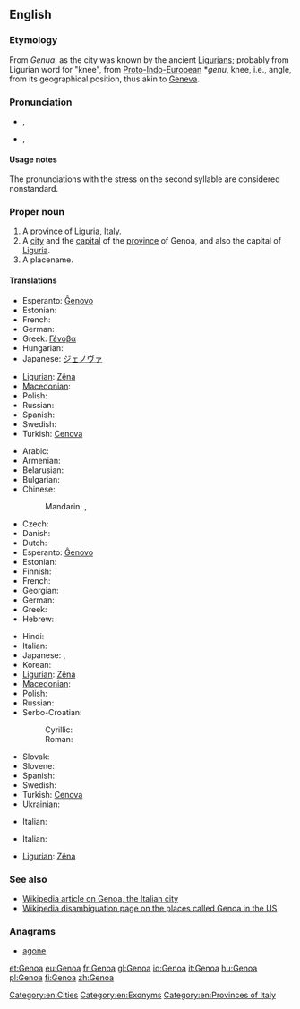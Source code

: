 {{also|genoa}}
==English==
{{wikipedia}}

===Etymology===
From ''Genua'', as the city was known by the ancient [[Ligurian]]s; probably from Ligurian word for "knee", from [[Proto-Indo-European]] *''genu'', knee, i.e., angle, from its geographical position, thus akin to [[Geneva]].

===Pronunciation===
* {{a|UK}} {{IPA|/ˈdʒɛn.əʊ.ə/|/dʒɛnˈəʊ.ə/}}, {{X-SAMPA|/"dZEn.@U.@/|/dZEn"@U.@/}}
* {{a|US}} {{IPA|/ˈdʒɛn.ou.ə/|/dʒɛnˈou.ə/}}, {{X-SAMPA|/"dzEn.oU.@/|/dZEn"oU.@/}}

====Usage notes====
The pronunciations with the stress on the second syllable are considered nonstandard.

===Proper noun===
{{en-proper noun}}

# A [[province]] of [[Liguria]], [[Italy]].
# A [[city]] and the [[capital]] of the [[province]] of Genoa, and also the capital of [[Liguria]].
# A placename.

====Translations====
{{trans-top|province}}
* Esperanto: [[Ĝenovo]]
* Estonian: {{t-|et|Genova}}
* French: {{t+|fr|Gênes}}
* German: {{t+|de|Genua}}
* Greek: [[Γένοβα]] {{f}}
* Hungarian: {{t+|hu|Genova}}
* Japanese: [[ジェノヴァ]]
{{trans-mid}}
* [[Ligurian]]: [[Zêna]]
* [[Macedonian]]: {{t|mk|Џенова|f|tr=Dženóva}}
* Polish: {{t+|pl|Genua}}
* Russian: {{t|ru|Генуя|f|tr=Génuja}}
* Spanish: {{t+|es|Génova}}
* Swedish: {{t-|sv|Genua}}
* Turkish: [[Cenova]]
{{trans-bottom}}

{{trans-top|Italian city}}
* Arabic: {{t|ar|جنوى|f|tr=jinowaa}}
* Armenian: {{t-|hy|Ճենովա|tr=Č̣enova}}
* Belarusian: {{t|be|Генуя|f|tr=Hénuja|xs=Belarusian}}
* Bulgarian: {{t|bg|Генуа|f|tr=Génua}}
* Chinese:
*: Mandarin: {{t|cmn|熱那亞|sc=Hani}}, {{t|cmn|热那亚|tr=Rènàyà|sc=Hani}}
* Czech: {{t-|cs|Janov|m}}
* Danish: {{t-|da|Genova}}
* Dutch: {{t+|nl|Genua}}
* Esperanto: [[Ĝenovo]]
* Estonian: {{t-|et|Genova}}
* Finnish: {{t+|fi|Genova}}
* French: {{t+|fr|Gênes|m}}
* Georgian: {{t|ka|გენუა|tr=genua|sc=Geor|xs=Georgian}}
* German: {{t+|de|Genua|n}}
* Greek: {{t|el|Γένοβα|f|tr=Génova}}
* Hebrew: {{t|he|גנואה}}
{{trans-mid}}
* Hindi: {{t|hi|जेनोआ|tr=jēnō'ā|xs=Hindi}}
* Italian: {{t+|it|Genova|f}}
* Japanese: {{t|ja|ジェノヴァ|tr=Jenova}}, {{t|ja|ジェノア|tr=Jenoa}}
* Korean: {{t|ko|제노아|tr=Jenoa}}
* [[Ligurian]]: [[Zêna]]
* [[Macedonian]]: {{t|mk|Џенова|f|tr=Dženóva}}
* Polish: {{t+|pl|Genua|f}}
* Russian: {{t|ru|Генуя|f|tr=Génuja}}
* Serbo-Croatian:
*: Cyrillic: {{t|sh|Ђенова|f|sc=Cyrl|xs=Serbo-Croatian}}
*: Roman: {{t|sh|Genova|f|xs=Serbo-Croatian}}
* Slovak: {{t-|sk|Janov|m}}
* Slovene: {{t-|sl|Genova|f}}
* Spanish: {{t+|es|Génova|f}}
* Swedish: {{t-|sv|Genua}}
* Turkish: [[Cenova]]
* Ukrainian: {{t|uk|Генуя|f|tr=Hénuja|xs=Ukrainian}}
{{trans-bottom}}

{{trans-top|in US}}
* Italian: {{t+|it|Genoa}}
{{trans-mid}}
{{trans-bottom}}

{{trans-top|football team}}
* Italian: {{t+|it|Genoa}}
{{trans-mid}}
* [[Ligurian]]: [[Zêna]]
{{trans-bottom}}

===See also===
* [[w:Genoa|Wikipedia article on Genoa, the Italian city]]
* [[w:Genoa (disambiguation)|Wikipedia disambiguation page on the places called Genoa in the US]]

===Anagrams===
* [[agone#English|agone]]

[[Category:en:Cities]]
[[Category:en:Exonyms]]
[[Category:en:Provinces of Italy]]

[[et:Genoa]]
[[eu:Genoa]]
[[fr:Genoa]]
[[gl:Genoa]]
[[io:Genoa]]
[[it:Genoa]]
[[hu:Genoa]]
[[pl:Genoa]]
[[fi:Genoa]]
[[zh:Genoa]]